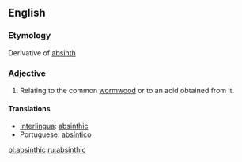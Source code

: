 ==English==

===Etymology===
Derivative of [[absinth]]

===Adjective===
{{en-adj}}

# {{chemistry}} Relating to the common [[wormwood]] or to an acid obtained from it.

====Translations====
*[[Interlingua]]: [[absinthic]]
*Portuguese: [[absíntico]]

[[pl:absinthic]]
[[ru:absinthic]]